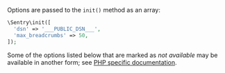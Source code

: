Options are passed to the `init()` method as an array:

```php
\Sentry\init([
  'dsn' => '___PUBLIC_DSN___',
  'max_breadcrumbs' => 50,
]);
```

<Note>

Some of the options listed below that are marked as _not available_ may be available in another form; see [PHP specific documentation](/product/releases/).

</Note>
